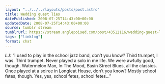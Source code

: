 ```yaml
---
layout: "../../../layouts/posts/post.astro"
title: Wedding guest lies
datePublished: 2008-07-25T14:43:00+00:00
updatedDate: 2008-07-25T14:43:00+00:00
source: tumblr stream
tumblrUrl: https://stream.anglepoised.com/post/43512116/wedding-guest-lies
tags: ["linklog"]
format: chat
---
```


<i>LJ:</i> &#8220;I used to play in the school jazz band, don&#8217;t you know? Third
trumpet, I was. Third trumpet. Never played a solo in me life. We were awfully good,
though. Watermelon Man, In The Mood, Basin Street Blues, all the classics. Once played
at a soiree in Longleat House, don&#8217;t you know? Mostly school fetes, though.
Yes, yes, school fetes, school fetes&#8230;&#8221;
